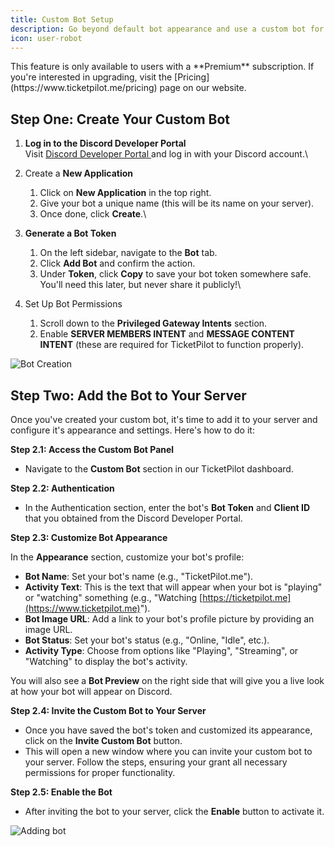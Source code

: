 ```yaml
---
title: Custom Bot Setup
description: Go beyond default bot appearance and use a custom bot for your server.
icon: user-robot
---
```


<Warning>
This feature is only available to users with a **Premium** subscription. If you're interested in upgrading, visit the [Pricing](https://www.ticketpilot.me/pricing) page on our website.
</Warning>

## Step One: Create Your Custom Bot

1. **Log in to the Discord Developer Portal**\
   Visit [Discord Developer Portal ](https://discord.com/developers/applications)and log in with your Discord account.\

2. Create a **New Application**

   1. Click on **New Application** in the top right.
   2. Give your bot a unique name (this will be its name on your server).
   3. Once done, click **Create**.\

3. **Generate a Bot Token**

   1. On the left sidebar, navigate to the **Bot** tab.
   2. Click **Add Bot** and confirm the action.
   3. Under **Token**, click **Copy** to save your bot token somewhere safe. You'll need this later, but never share it publicly!\

4. Set Up Bot Permissions

   1. Scroll down to the **Privileged Gateway Intents** section.
   2. Enable **SERVER MEMBERS INTENT** and **MESSAGE CONTENT INTENT** (these are required for TicketPilot to function properly).

![Bot Creation](https://i.imgur.com/gSf2phc.gif)

## Step Two: Add the Bot to Your Server

Once you've created your custom bot, it's time to add it to your server and configure it's appearance and settings. Here's how to do it:

**Step 2.1: Access the Custom Bot Panel**

- Navigate to the **Custom Bot** section in our TicketPilot dashboard.

**Step 2.2: Authentication**

- In the Authentication section, enter the bot's **Bot Token** and **Client ID** that you obtained from the Discord Developer Portal.

**Step 2.3: Customize Bot Appearance**

In the **Appearance** section, customize your bot's profile:

- **Bot Name**: Set your bot's name (e.g., "TicketPilot.me").
- **Activity Text**: This is the text that will appear when your bot is "playing" or "watching" something (e.g., "Watching [https://ticketpilot.me](https://www.ticketpilot.me)").
- **Bot Image URL**: Add a link to your bot's profile picture by providing an image URL.
- **Bot Status**: Set your bot's status (e.g., "Online, "Idle", etc.).
- **Activity Type**: Choose from options like "Playing", "Streaming", or "Watching" to display the bot's activity.

You will also see a **Bot Preview** on the right side that will give you a live look at how your bot will appear on Discord.

**Step 2.4: Invite the Custom Bot to Your Server**

- Once you have saved the bot's token and customized its appearance, click on the **Invite Custom Bot** button.&#x20;
- This will open a new window where you can invite your custom bot to your server. Follow the steps, ensuring your grant all necessary permissions for proper functionality.&#x20;

**Step 2.5: Enable the Bot**

- After inviting the bot to your server, click the **Enable** button to activate it.

![Adding bot](https://i.imgur.com/xsfBgMF.gif)

